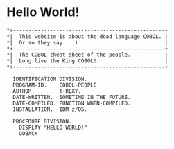 # Hello World!
    *+-------------------------------------------------+
    *|  This website is about the dead language COBOL. | 
    *|  Or so they say.  :)                            |
    *+-------------------------------------------------+
    *|  The COBOL cheat sheet of the people.           |
    *|  Long live the King COBOL!                      |
    *+-------------------------------------------------+  

      IDENTIFICATION DIVISION.
      PROGRAM-ID.    COBOL-PEOPLE.
      AUTHOR.        T-REXY.
      DATE-WRITTEN.  SOMETIME IN THE FUTURE.
      DATE-COMPILED. FUNCTION WHEN-COMPILED.
      INSTALLATION.  IBM z/OS.

      PROCEDURE DIVISION.
        DISPLAY "HELLO WORLD!"
        GOBACK
        .
  
